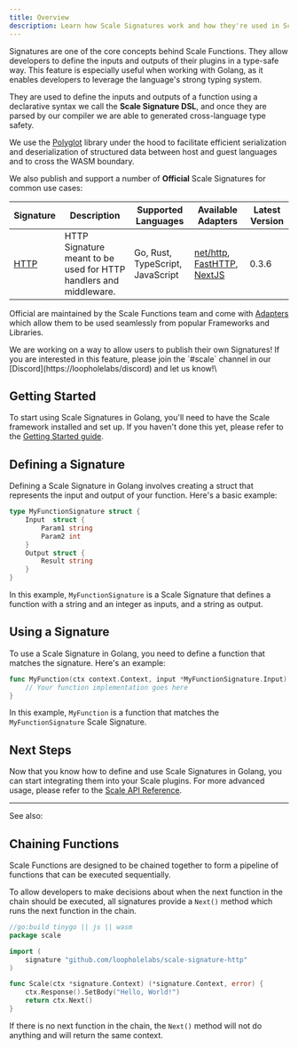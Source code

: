 ```yaml
---
title: Overview
description: Learn how Scale Signatures work and how they're used in Scale Functions.
---
```


Signatures are one of the core concepts behind Scale Functions. They allow developers to define the inputs and outputs of their plugins in a type-safe way. This feature is especially useful when working with Golang, as it enables developers to leverage the language's strong typing system.

They are used to define the inputs and outputs of a function using a declarative syntax we call the **Scale Signature DSL**,
and once they are parsed by our compiler we are able to generated cross-language type safety.

We use the [Polyglot](https://github.com/loopholelabs/polyglot-go) library under the hood to facilitate efficient
serialization and deserialization of structured data between host and guest languages and to cross the WASM boundary.

We also publish and support a number of **Official** Scale Signatures for common use cases:

| Signature                  | Description                                                        | Supported Languages              | Available Adapters                                                                                                                                           | Latest Version |
|----------------------------|--------------------------------------------------------------------|----------------------------------|--------------------------------------------------------------------------------------------------------------------------------------------------------------|----------------|
| [HTTP](/signatures/http)   | HTTP Signature meant to be used for HTTP handlers and middleware.  | Go, Rust, TypeScript, JavaScript | [net/http](/languages/golang/adapters/net-http), [FastHTTP](/languages/golang/adapters/fasthttp), [NextJS](/languages/javascript-typescript/adapters/nextjs) | 0.3.6          |

Official are maintained by the Scale Functions team and come with [Adapters](/languages/golang/adapters/net-http) which
allow them to be used seamlessly from popular Frameworks and Libraries.

<Note>
    We are working on a way to allow users to publish their own Signatures! If you are interested in this feature,
    please join the `#scale` channel in our [Discord](https://loopholelabs/discord) and let us know!\
</Note>

## Getting Started

To start using Scale Signatures in Golang, you'll need to have the Scale framework installed and set up. If you haven't done this yet, please refer to the [Getting Started guide](https://scale.sh/docs/getting-started/overview).

## Defining a Signature

Defining a Scale Signature in Golang involves creating a struct that represents the input and output of your function. Here's a basic example:

```go
type MyFunctionSignature struct {
    Input  struct {
        Param1 string
        Param2 int
    }
    Output struct {
        Result string
    }
}
```

In this example, `MyFunctionSignature` is a Scale Signature that defines a function with a string and an integer as inputs, and a string as output.

## Using a Signature

To use a Scale Signature in Golang, you need to define a function that matches the signature. Here's an example:

```go
func MyFunction(ctx context.Context, input *MyFunctionSignature.Input) (*MyFunctionSignature.Output, error) {
    // Your function implementation goes here
}
```

In this example, `MyFunction` is a function that matches the `MyFunctionSignature` Scale Signature.

## Next Steps

Now that you know how to define and use Scale Signatures in Golang, you can start integrating them into your Scale plugins. For more advanced usage, please refer to the [Scale API Reference](https://scale.sh/docs/api-reference).

---

See also:

## Chaining Functions

Scale Functions are designed to be chained together to form a pipeline of functions that can be executed sequentially.

To allow developers to make decisions about when the next function in the chain should be executed, all signatures provide a
`Next()` method which runs the next function in the chain.

```go
//go:build tinygo || js || wasm
package scale

import (
    signature "github.com/loopholelabs/scale-signature-http"
)

func Scale(ctx *signature.Context) (*signature.Context, error) {
    ctx.Response().SetBody("Hello, World!")
    return ctx.Next()
}
```

If there is no next function in the chain, the `Next()` method will not do anything and will return the same context.
